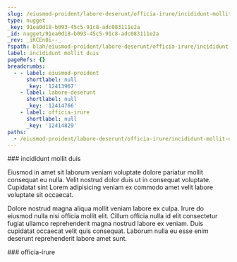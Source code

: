 ```yaml
---
slug: /eiusmod-proident/labore-deserunt/officia-irure/incididunt-mollit-duis
type: nugget
_key: 91ea0d18-b093-45c5-91c8-adc083111e2a
_id: nugget/91ea0d18-b093-45c5-91c8-adc083111e2a
_rev: _iKCEn0i--_
fspath: blah/eiusmod-proident/labore-deserunt/officia-irure/incididunt-mollit-duis.md
label: incididunt mollit duis
pageRefs: {}
breadcrumbs:
  - - label: eiusmod-proident
      shortlabel: null
      _key: '12413967'
    - label: labore-deserunt
      shortlabel: null
      _key: '12414766'
    - label: officia-irure
      shortlabel: null
      _key: '12414829'
paths:
  - /eiusmod-proident/labore-deserunt/officia-irure/incididunt-mollit-duis
---
```


<NuggetArea>
<Nugget slug="/eiusmod-proident/labore-deserunt/officia-irure/incididunt-mollit-duis" type="nugget" _key="91ea0d18-b093-45c5-91c8-adc083111e2a" _id="nugget/91ea0d18-b093-45c5-91c8-adc083111e2a" _rev="_iKCEn0i--_" fspath="blah/eiusmod-proident/labore-deserunt/officia-irure/incididunt-mollit-duis.md" label="incididunt mollit duis" paths="/eiusmod-proident/labore-deserunt/officia-irure/incididunt-mollit-duis">
<NuggetBody>
### incididunt mollit duis

Eiusmod in amet sit laborum veniam voluptate dolore pariatur mollit consequat eu nulla. Velit nostrud dolor duis ut in consequat voluptate. Cupidatat sint Lorem adipisicing veniam ex commodo amet velit labore voluptate sit occaecat.

Dolore nostrud magna aliqua mollit veniam labore ex culpa. Irure do eiusmod nulla nisi officia mollit elit. Cillum officia nulla id elit consectetur fugiat ullamco reprehenderit magna nostrud labore ex veniam. Duis cupidatat occaecat velit quis consequat. Laborum nulla eu esse enim deserunt reprehenderit labore amet sunt.

</NuggetBody>
<Breadcrumbs>
<Crumbs>
<Crumb _key="12413967" label="eiusmod-proident" /><Crumb _key="12414766" label="labore-deserunt" /><Crumb _key="12414829" label="officia-irure" />
</Crumbs>
</Breadcrumbs>
</Nugget>

<NuggetsInbound>
</NuggetsInbound>
<NuggetsOutbound>
</NuggetsOutbound>
</NuggetArea>
<PassagesInbound>
<Passage direction="inbound" type="passage" _key="12414829" _id="passage/12414829" _rev="_iKCEn0e--_" label="officia-irure" passage="officia-irure" fspath="blah/eiusmod-proident/labore-deserunt/officia-irure" paths="/eiusmod-proident/labore-deserunt/officia-irure" slug="/eiusmod-proident/labore-deserunt/officia-irure">
<NuggetBody>
### officia-irure

</NuggetBody>
<Breadcrumbs>
<Crumbs>
<Crumb _key="12413967" label="eiusmod-proident" /><Crumb _key="12414766" label="labore-deserunt" />
</Crumbs>
</Breadcrumbs>
</Passage>

</PassagesInbound>
<PassagesOutbound>
</PassagesOutbound>